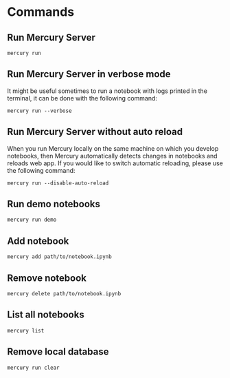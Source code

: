 # Commands

## Run Mercury Server 

```
mercury run
```


## Run Mercury Server in verbose mode

It might be useful sometimes to run a notebook with logs printed in the terminal, it can be done with the following command:

```
mercury run --verbose
```


## Run Mercury Server without auto reload

When you run Mercury locally on the same machine on which you develop notebooks, then Mercury automatically detects changes in notebooks and reloads web app. If you would like to switch automatic reloading, please use the following command:

```
mercury run --disable-auto-reload
```

## Run demo notebooks 

```
mercury run demo
```

## Add notebook 

```
mercury add path/to/notebook.ipynb
```

## Remove notebook

```
mercury delete path/to/notebook.ipynb
```

## List all notebooks 

```
mercury list
```

## Remove local database 

```
mercury run clear 
```
